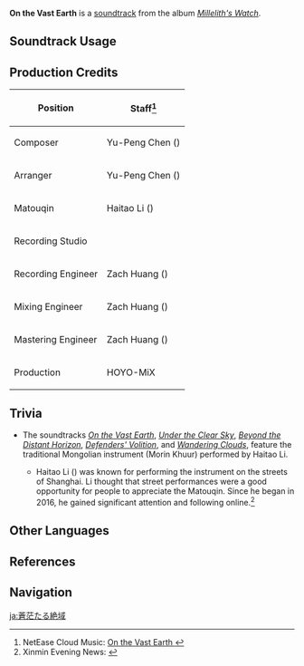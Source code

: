 {{Soundtrack Infobox
|image          = Millelith's Watch.png
|album          = Millelith's Watch
|disc           = 1
|number         = 02
|featured       =
|featured2      =
|featured3      =
|featured_disc  =
|featured_disc2 =
|featured_disc3 =
|youtube_id     = xhivQ1IVsE0
|spotify_id     = 2IIkQAkZlQzN2XATuHmFwU
|previous       = Wordless Cliffs
|next           = Lithic Oath
}}
'''On the Vast Earth''' is a [[soundtrack]] from the album ''[[Millelith's Watch]]''.

==Soundtrack Usage==
{{Soundtrack Usage
|quest    = 
|location = The Chasm (Area);;Lumberpick Valley
|domain   = 
}}

==Production Credits==
{| class="wikitable"
! Position
! Staff<ref>NetEase Cloud Music: [https://music.163.com/#/song?id=1956541069 On the Vast Earth {{zh|绝域苍茫}}]</ref>
|-
! Composer
| Yu-Peng Chen ({{zh|陈致逸}})
|-
! Arranger
| Yu-Peng Chen ({{zh|陈致逸}})
|-
! Matouqin
| Haitao Li ({{zh|李海涛}})
|-
! Recording Studio
| {{Not a Typo|52Hz Studio}}
|-
! Recording Engineer
| Zach Huang ({{zh|黄巍}})
|-
! Mixing Engineer
| Zach Huang ({{zh|黄巍}})
|-
! Mastering Engineer
| Zach Huang ({{zh|黄巍}})
|-
! Production
| HOYO-MiX
|}
<!--
==Gallery==
<gallery>
</gallery>
-->
==Trivia==
* <section begin=Matouqin />The soundtracks ''[[On the Vast Earth]]'', ''[[Under the Clear Sky]]'', ''[[Beyond the Distant Horizon]]'', ''[[Defenders' Volition]]'', and ''[[Wandering Clouds (Soundtrack)|Wandering Clouds]]'', feature the traditional Mongolian instrument {{w|Matouqin}} (Morin Khuur) performed by Haitao Li.
** Haitao Li ({{zh|李海涛}}) was known for performing the instrument on the streets of Shanghai. Li thought that street performances were a good opportunity for people to appreciate the Matouqin. Since he began in 2016, he gained significant attention and following online.<ref>Xinmin Evening News: [https://xw.qq.com/cmsid/20200708A0HUWQ00?f=newdc {{zh|和张艺兴录《马》的小哥哥，为什么坚持在上海街头拉马头琴？}}]</ref><section end=Matouqin />

==Other Languages==
{{Other Languages
|en      = On the Vast Earth
|zhs     = 绝域苍茫
|zhs_rm  = Juéyù Cāngmáng
|zhs_tl  =
|ja      = 蒼茫たる絶域
|ja_rm   = Soubou Taru Zetsuiki{{Assumed}}
|ja_tl   = 
}}

==References==
{{Reflist}}

==Navigation==
{{Soundtrack Navbox|Millelith's Watch}}

[[ja:蒼茫たる絶域]]